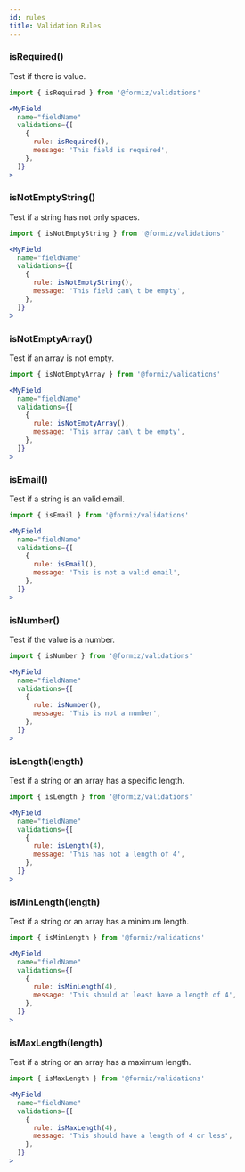 ```yaml
---
id: rules
title: Validation Rules
---
```



### isRequired()

Test if there is value.

```jsx
import { isRequired } from '@formiz/validations'

<MyField
  name="fieldName"
  validations={[
    {
      rule: isRequired(),
      message: 'This field is required',
    },
  ]}
>
```

### isNotEmptyString()

Test if a string has not only spaces.

```jsx
import { isNotEmptyString } from '@formiz/validations'

<MyField
  name="fieldName"
  validations={[
    {
      rule: isNotEmptyString(),
      message: 'This field can\'t be empty',
    },
  ]}
>
```

### isNotEmptyArray()

Test if an array is not empty.

```jsx
import { isNotEmptyArray } from '@formiz/validations'

<MyField
  name="fieldName"
  validations={[
    {
      rule: isNotEmptyArray(),
      message: 'This array can\'t be empty',
    },
  ]}
>
```

### isEmail()

Test if a string is an valid email.

```jsx
import { isEmail } from '@formiz/validations'

<MyField
  name="fieldName"
  validations={[
    {
      rule: isEmail(),
      message: 'This is not a valid email',
    },
  ]}
>
```


### isNumber()

Test if the value is a number.

```jsx
import { isNumber } from '@formiz/validations'

<MyField
  name="fieldName"
  validations={[
    {
      rule: isNumber(),
      message: 'This is not a number',
    },
  ]}
>
```

### isLength(length)

<NotImplemented of="isLength(length)" />

Test if a string or an array has a specific length.

```jsx
import { isLength } from '@formiz/validations'

<MyField
  name="fieldName"
  validations={[
    {
      rule: isLength(4),
      message: 'This has not a length of 4',
    },
  ]}
>
```

### isMinLength(length)

<NotImplemented of="isMinLength(length)" />

Test if a string or an array has a minimum length.

```jsx
import { isMinLength } from '@formiz/validations'

<MyField
  name="fieldName"
  validations={[
    {
      rule: isMinLength(4),
      message: 'This should at least have a length of 4',
    },
  ]}
>
```


### isMaxLength(length)

<NotImplemented of="isMaxLength(length)" />

Test if a string or an array has a maximum length.

```jsx
import { isMaxLength } from '@formiz/validations'

<MyField
  name="fieldName"
  validations={[
    {
      rule: isMaxLength(4),
      message: 'This should have a length of 4 or less',
    },
  ]}
>
```